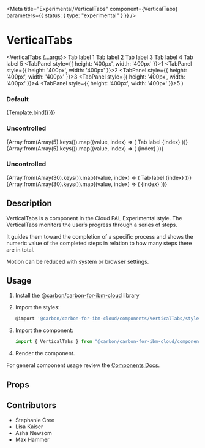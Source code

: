 
<Meta
  title="Experimental/VerticalTabs"
  component={VerticalTabs}
  parameters={{ status: { type: "experimental" } }}
/>

# VerticalTabs

  <VerticalTabs {...args}>
    <VerticalTabList contained aria-label="vertical-tab-list">
      <VerticalTab secondaryLabel="Label">Tab label 1</VerticalTab>
      <VerticalTab secondaryLabel="Label">Tab label 2</VerticalTab>
      <VerticalTab secondaryLabel="Label">Tab label 3</VerticalTab>
      <VerticalTab secondaryLabel="Label">Tab label 4</VerticalTab>
      <VerticalTab secondaryLabel="Label">Tab label 5</VerticalTab>
    </VerticalTabList>
    <TabPanels className='test-panels'>
      <TabPanel style={{ height: '400px', width: '400px' }}>1</TabPanel>
      <TabPanel style={{ height: '400px', width: '400px' }}>2</TabPanel>
      <TabPanel style={{ height: '400px', width: '400px' }}>3</TabPanel>
      <TabPanel style={{ height: '400px', width: '400px' }}>4</TabPanel>
      <TabPanel style={{ height: '400px', width: '400px' }}>5</TabPanel>
    </TabPanels>
  </VerticalTabs>
)

### Default

<Canvas>
  <Story
    name="Default"
  >
    {Template.bind({})}
  </Story>
</Canvas>

### Uncontrolled

<Canvas>
  <Story
    name="Controlled"
  >
    <div style={{maxHeight:'400px', display: 'flex'}}>
      <VerticalTabs >
        <VerticalTabList fullHeight aria-label="test">
          {Array.from(Array(5).keys()).map((value, index) => (
            <VerticalTab secondaryLabel="foo" index={index}>Tab label {index}</VerticalTab>
          ))}
        </VerticalTabList>
        <TabPanels className='test-panels'>
          {Array.from(Array(5).keys()).map((value, index) => (
            <TabPanel index={index} style={{ height: '400px', width: '400px' }}>{index}</TabPanel>
          ))}
        </TabPanels>
      </VerticalTabs>
  </div>
  </Story>
</Canvas>

### Uncontrolled

<Canvas>
  <Story
    name="Uncontrolled"
  >
    <div style={{maxHeight:'400px', display: 'flex'}}>
      <VerticalTabs >
        <VerticalTabList withSearch withAdd  aria-label="test">
          {Array.from(Array(30).keys()).map((value, index) => (
            <VerticalTab secondaryLabel="foo" index={index} statusIndicator='success'>Tab label {index}</VerticalTab>
          ))}
        </VerticalTabList>
        <TabPanels className='test-panels'>
          {Array.from(Array(30).keys()).map((value, index) => (
            <TabPanel index={index} style={{ height: '400px', width: '400px' }}>{index}</TabPanel>
          ))}
        </TabPanels>
      </VerticalTabs>
  </div>
  </Story>
</Canvas>

## Description

VerticalTabs is a component in the Cloud PAL Experimental style. The VerticalTabs monitors the user’s progress through a series of steps. 

It guides them toward the completion of a specific process and shows the numeric value of the completed steps in relation to how many steps there are in total.

Motion can be reduced with system or browser settings.

## Usage

1.  Install the [@carbon/carbon-for-ibm-cloud](https://pages.github.ibm.com/cdai-design/cloud-pal/cloudpal-guidance/cloudpal-v2/migration-guides/#installing-and-using-the-new-packages) library
2.  Import the styles:

    ```js
    @import '@carbon/carbon-for-ibm-cloud/components/VerticalTabs/styles';
    ```

3.  Import the component:

    ```js
    import { VerticalTabs } from "@carbon/carbon-for-ibm-cloud/components";
    ```

4.  Render the component.

For general component usage review the [Components Docs](https://pages.github.ibm.com/ibmcloud/pal/development-guidelines/components/overview).

## Props

<ArgsTable of={VerticalTabs} />

## Contributors

- Stephanie Cree
- Lisa Kaiser
- Asha Newsom
- Max Hammer